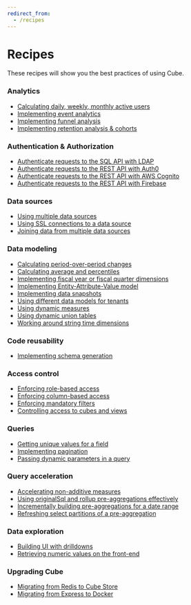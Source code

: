 ```yaml
---
redirect_from:
  - /recipes
---
```


# Recipes

These recipes will show you the best practices of using Cube.

### Analytics

- [Calculating daily, weekly, monthly active users](/guides/recipes/analytics/active-users)
- [Implementing event analytics](/guides/recipes/analytics/event-analytics)
- [Implementing funnel analysis](/guides/recipes/analytics/funnels)
- [Implementing retention analysis & cohorts](/guides/recipes/analytics/cohort-retention)

### Authentication & Authorization

- [Authenticate requests to the SQL API with LDAP](/guides/recipes/auth/sql-api-ldap)
- [Authenticate requests to the REST API with Auth0](/guides/recipes/auth/auth0-guide)
- [Authenticate requests to the REST API with AWS Cognito](/guides/recipes/auth/aws-cognito)
- [Authenticate requests to the REST API with Firebase](https://medium.com/@ivo.hohlweck/use-firebase-auth-for-cubejs-a609f213ac67)

### Data sources

- [Using multiple data sources](/guides/recipes/data-sources/multiple-sources-same-schema)
- [Using SSL connections to a data source](/guides/recipes/data-sources/using-ssl-connections-to-data-source)
- [Joining data from multiple data sources](/guides/recipes/query-acceleration/joining-multiple-data-sources)

### Data modeling

- [Calculating period-over-period changes](/guides/recipes/data-modeling/period-over-period)
- [Calculating average and percentiles](/guides/recipes/data-modeling/percentiles)
- [Implementing fiscal year or fiscal quarter dimensions](/guides/recipes/data-modeling/fiscal-year-quarter-dimensions)
- [Implementing Entity-Attribute-Value model](/guides/recipes/data-modeling/entity-attribute-value)
- [Implementing data snapshots](/guides/recipes/data-modeling/snapshots)
- [Using different data models for tenants](/guides/recipes/access-control/using-different-schemas-for-tenants)
- [Using dynamic measures](/guides/recipes/data-modeling/using-dynamic-measures)
- [Using dynamic union tables](/guides/recipes/data-modeling/dynamic-union-tables)
- [Working around string time dimensions](/guides/recipes/data-modeling/string-time-dimensions)

### Code reusability

- [Implementing schema generation](/guides/recipes/code-reusability/schema-generation)

### Access control

- [Enforcing role-based access](/guides/recipes/access-control/role-based-access)
- [Enforcing column-based access](/guides/recipes/access-control/column-based-access)
- [Enforcing mandatory filters](/guides/recipes/access-control/enforcing-mandatory-filters)
- [Controlling access to cubes and views](/guides/recipes/access-control/controlling-access-to-cubes-and-views)

### Queries

- [Getting unique values for a field](/guides/recipes/queries/getting-unique-values-for-a-field)
- [Implementing pagination](/guides/recipes/queries/pagination)
- [Passing dynamic parameters in a query](/guides/recipes/data-modeling/passing-dynamic-parameters-in-a-query)

### Query acceleration

- [Accelerating non-additive measures](/guides/recipes/query-acceleration/non-additivity)
- [Using originalSql and rollup pre-aggregations effectively](/guides/recipes/query-acceleration/using-originalsql-and-rollups-effectively)
- [Incrementally building pre-aggregations for a date range](/guides/recipes/query-acceleration/incrementally-building-pre-aggregations-for-a-date-range)
- [Refreshing select partitions of a pre-aggregation](/guides/recipes/query-acceleration/refreshing-select-partitions)

### Data exploration

- [Building UI with drilldowns](/guides/recipes/data-exploration/drilldowns)
- [Retrieving numeric values on the front-end](/guides/recipes/data-exploration/cast-numerics)

### Upgrading Cube

- [Migrating from Redis to Cube Store](https://cube.dev/blog/how-you-win-by-using-cube-store-part-1#how-to-migrate-to-cube-store)
- [Migrating from Express to Docker](/guides/recipes/upgrading-cube/migrating-from-express-to-docker)
